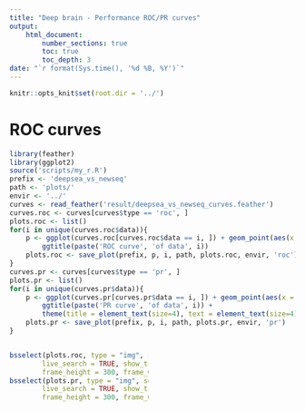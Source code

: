 ```yaml
---
title: "Deep brain - Performance ROC/PR curves"
output:
    html_document:
        number_sections: true
        toc: true
        toc_depth: 3
date: "`r format(Sys.time(), '%d %B, %Y')`"
---
```


```r
knitr::opts_knit$set(root.dir = '../')
```

<style>
    .col2 {
        columns: 2 200px;         /* number of columns and width in pixels*/
            -webkit-columns: 2 200px; /* chrome, safari */
            -moz-columns: 2 200px;    /* firefox */
    }
    .col3 {
    columns: 3 100px;
    -webkit-columns: 3 100px;
    -moz-columns: 3 100px;
    }
</style>

# ROC curves

```r
library(feather)
library(ggplot2)
source('scripts/my_r.R')
prefix <- 'deepsea_vs_newseq'
path <- 'plots/'
envir <- '../'
curves <- read_feather('result/deepsea_vs_newseq_curves.feather')
curves.roc <- curves[curves$type == 'roc', ]
plots.roc <- list()
for(i in unique(curves.roc$data)){
    p <- ggplot(curves.roc[curves.roc$data == i, ]) + geom_point(aes(x = fpr, y = tpr, group = info, color = info)) +
        ggtitle(paste('ROC curve', 'of data', i))
    plots.roc <- save_plot(prefix, p, i, path, plots.roc, envir, 'roc')
}
curves.pr <- curves[curves$type == 'pr', ]
plots.pr <- list()
for(i in unique(curves.pr$data)){
    p <- ggplot(curves.pr[curves.pr$data == i, ]) + geom_point(aes(x = recall, y = precision, group = info, color = info)) +
        ggtitle(paste('PR curve', 'of data', i)) +
        theme(title = element_text(size=4), text = element_text(size=4))
    plots.pr <- save_plot(prefix, p, i, path, plots.pr, envir, 'pr')
}
```

<div class="col2">
```r
bsselect(plots.roc, type = "img", selected = names(plots.roc)[1],
        live_search = TRUE, show_tick = TRUE, height = 3, width = 3,
        frame_height = 300, frame_width = 300)
bsselect(plots.pr, type = "img", selected = names(plots.pr)[1],
        live_search = TRUE, show_tick = TRUE, height = 3, width = 3,
        frame_height = 300, frame_width = 300)
```
</div>
